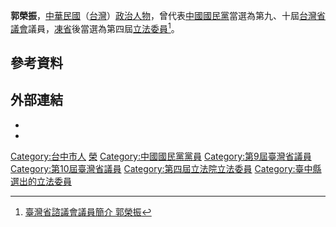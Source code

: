 {{Infobox_officeholder
| name = 郭榮振
| image name=
| now ={{ROC-TWN}}政治人士 
| period = 
| Sex = 男
| Native place ={{ROC-TWN}}[[臺中縣|臺中縣]]
| date of birth ={{Birth date and age|1950|6|7}}
| party = {{KMT}}
| place of birth =
| educate = 
*大甲致用高商畢業
*六十二年財稅行政人員高檢及格
*美國海軍聖地牙哥基地受訓
*後幹班一五四期結業
| past = 
*自耕農
*業務員
*業務助理
*立法院國會助理
*立法委員祕書
*第九屆台灣省議會議員<br><span style="color: blue;">(1989年-1994年)</span>
*第十屆台灣省議會議員<br><span style="color: blue;">(1994年-1998年)</span> 
*第四屆立法委員<br><span style="color: blue;">(1999年-2002年)</span>
}}
'''郭榮振'''{{BD|1950年|6月7日|2021年|7月7日|catIdx=Kuo}}，[[中華民國|中華民國]]（[[台灣|台灣]]）[[政治人物|政治人物]]，曾代表[[中國國民黨|中國國民黨]]當選為第九、十屆[[台灣省議會|台灣省議會]]議員，[[凍省|凍省]]後當選為第四屆[[立法委員|立法委員]]<ref>[http://www.tpa.gov.tw/big5/Councilor/Councilor_view.asp?id=370&cid=2&urlID=20 臺灣省諮議會議員簡介 郭榮振]</ref>。

==參考資料==
{{Reflist}}

== 外部連結 ==
*{{Cite web|url=http://www.crntt.tw/doc/1058/0/4/8/105804895.html|title=郭榮振：漢光演習實彈預演 不利兩岸互動|author=方敬為|date=2020年6月25日|publisher=中評|language=zh-tw|accessdate=2020年6月28日|archive-date=2020年6月29日|archive-url=https://web.archive.org/web/20200629184306/http://www.crntt.tw/doc/1058/0/4/8/105804895.html|dead-url=no}}
*{{Cite web|url=https://www.chinatimes.com/realtimenews/20200625001206-260407|title=江啟臣為何得罪一票人？藍營大老曝5字結局|author=李俊毅|date=2020年6月25日|publisher=中時|language=zh-tw|accessdate=2020年6月28日|archive-date=2020年6月27日|archive-url=https://web.archive.org/web/20200627144843/https://www.chinatimes.com/realtimenews/20200625001206-260407|dead-url=no}}

{{DEFAULTSORT:Kuo郭}}

[[Category:台中市人|Category:台中市人]]
[[Category:郭姓|榮]]
[[Category:中國國民黨黨員|Category:中國國民黨黨員]]
[[Category:第9屆臺灣省議員|Category:第9屆臺灣省議員]]
[[Category:第10屆臺灣省議員|Category:第10屆臺灣省議員]]
[[Category:第四屆立法院立法委員|Category:第四屆立法院立法委員]]
[[Category:臺中縣選出的立法委員|Category:臺中縣選出的立法委員]]